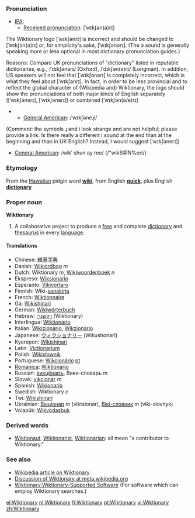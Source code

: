 ===Pronunciation===
*[[International Phonetic Alphabet|IPA]]:
**[[Received pronunciation]]: [ˈwɪkʃən(ə)rɪ] 
The Wiktionary logo [ˈwɪkʃənrɪ] is incorrect and should be changed to [ˈwɪkʃən(ə)rɪ] or, for simplicity's sake, [ˈwɪkʃənərɪ]. (The ə sound is generally speaking more or less optional in most dictionary pronunciation guides.)

Reasons: Compare UK pronunciations of "dictionary" listed in reputable dictionaries, e.g., /ˈdɪkʃənərɪ/ (Oxford), /ˈdɪkʃən(ə)rɪ/ (Longman). In addition, US speakers will not feel that [ˈwɪkʃənərɪ] is completely incorrect, which is what they feel about [ˈwɪkʃənrɪ]. 
In fact, in order to be less provincial and to reflect the global character of (Wikipedia and) Wiktionary, the logo should show the pronunciations of both major kinds of English separately ([ˈwɪkʃənərɪ], [ˈwɪkʃənerɪ]) or combined [ˈwɪkʃən(ə/e)rɪ] 
**[[w:American English|General American]]: /ˈwɪkʃəneɻi/ 
(Comment: the symbols ɻ and i look strange and are not helpful; please provide a link. Is there really a different i sound at the end than at the beginning and than in UK English? Instead, I would suggest [ˈwɪkʃənerɪ])
*[[General American]]: /wikʹ shun ay ree/ (/"wikS@N%eri/)

===Etymology===
From the [[Hawaiian]] pidgin word '''[[wiki]]''', from English '''[[quick]]''', plus English '''[[dictionary]]'''

===Proper noun===
'''Wiktionary'''

# A collaborative project to produce a [[free]] and complete [[dictionary]] and [[thesaurus]] in every [[language]].

==== Translations ====
*Chinese: [[維基字典]]
*Danish: [[Wikiordbog]] ''m''
*Dutch: Wiktionary ''m'', [[Wikiwoordenboek]] ''n''
*Ekspreso: [[Wiksionario]]
*Esperanto: [[Vikivortaro]]
*Finnish: Wiki-[[sanakirja]]
*French: [[Wiktionnaire]]
*Ga: [[Wikishinari]]
*German: [[Wikiwörterbuch]]
*Hebrew: [[ויקשנרי]] (Wiktionary)
*Interlingua: [[Wiktionario]]
*Italian: [[Wikizionario]], [[Wikzionario]]
*Japanese: [[ウィクショナリー]] (Wikushonarī) <!-- "latin small letter i with macron" works? -->
*Kyerepon: [[Wikishinari]]
*Latin: [[Victionarium]]
*Polish: [[Wikisłownik]]
*Portuguese: [[Wikcionário]] [[:pt:Wikcionário|pt]]
*[[Romanica]]: [[Wiktionario]]
*Russian: [[викцёнаръ]], Вики-словарь ''m''
*Slovak: [[vikcionár]] ''m''
*Spanish: [[Wikionario]]
*Swedish: Wiktionary ''c''
*Twi: [[Wikishinari]]
*Ukrainian: [[Вікціонар]] ''m'' (viktsionar), [[Вікі-словник]] ''m'' (viki-slovnyk)
*Volapük: [[Wikvödasbuk]]

===Derived words===
*[[Wiktionaut]], [[Wiktionarist]], [[Wiktionarian]]: all mean "a contributor to Wiktionary."

=== See also ===
* [[w:Wiktionary|Wikipedia article on Wiktionary]]
* [[m:Wiktionary|Discussion of Wiktionary at meta.wikipedia.org]]
* [[Wiktionary:Wiktionary-Supported Software]]  (For software which can employ Wiktionary searches.)

[[el:Wiktionary]]
[[nl:Wiktionary]]
[[fi:Wiktionary]]
[[pt:Wiktionary]]
[[vi:Wiktionary]]
[[zh:Wiktionary]]